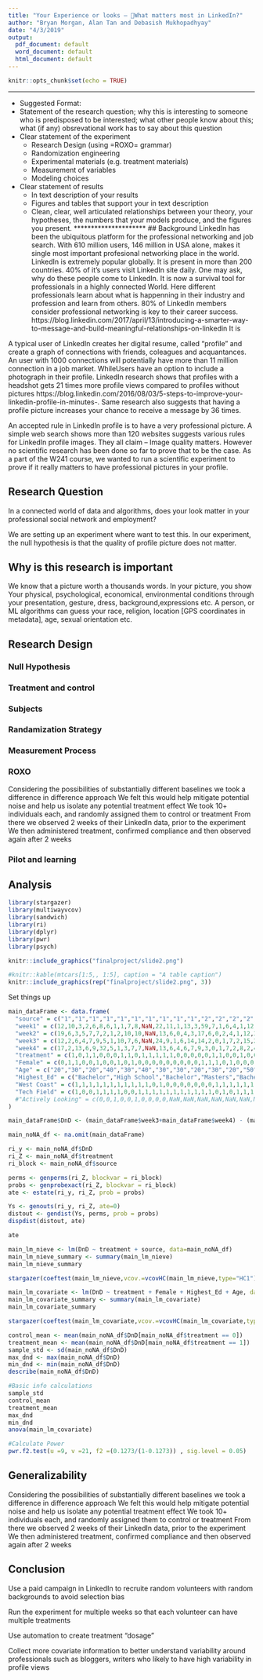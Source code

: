 ```yaml
---
title: "Your Experience or looks – What matters most in LinkedIn?"
author: "Bryan Morgan, Alan Tan and Debasish Mukhopadhyay"
date: "4/3/2019"
output:
  pdf_document: default
  word_document: default
  html_document: default
---
```


```r
knitr::opts_chunk$set(echo = TRUE)
```
**************
* Suggested Format: 
- Statement of the research question; why this is interesting to
  someone who is predisposed to be interested; what other people know
  about this; what (if any) obsrevational work has to say about this question
- Clear statement of the experiment
  - Research Design (using =ROXO= grammar)
  - Randomization engineering 
  - Experimental materials (e.g. treatment materials)
  - Measurement of variables
  - Modeling choices
- Clear statement of results
  - In text description of your results
  - Figures and tables that support your in text description
  - Clean, clear, well articulated relationships between your theory,
    your hypotheses, the numbers that your models produce, and the
    figures you present. 
*********************
## Background
LinkedIn has been the ubiquitous platform for the professional networking and job search. With 610 million users, 146 million in USA alone, makes it single most important profesional networking place in the world. LinkedIn is extremely popular globally. It is present in more than 200 countries. 40% of it's users visit LinkedIn site daily. One may ask, why do these people come to LinkedIn. It is now a survival tool for professionals in a highly connected World. Here different professionals learn about what is happenning in their industry and profession and learn from others. 80% of LinkedIn members consider professional networking is key to their career success. https://blog.linkedin.com/2017/april/13/introducing-a-smarter-way-to-message-and-build-meaningful-relationships-on-linkedin It is 

A typical user of LinkedIn creates her digital resume, called "profile" and create a graph of connections with friends, coleagues and acquantances. An user with 1000 connections will potentially have more than 11 million connection in a job market. WhileUsers have an option to include a photograph in their profile. LinkedIn research shows that profiles with a headshot gets 21 times more profile views compared to profiles without pictures https://blog.linkedin.com/2016/08/03/5-steps-to-improve-your-linkedin-profile-in-minutes-. Same research also suggests that having a profile picture increases your chance to receive a message by 36 times. 

An accepted rule in LinkedIn profile is to have a very professional picture. A simple web search shows more than 120 websites suggests various rules for LinkedIn profile images. They all claim – Image quality matters. However no scientific research has been done so far to prove that to be the case. As a part of the W241 course, we wanted to run a scientific experiment to prove if it really matters to have professional pictures in your profile.

## Research Question
In a connected world of data and algorithms, does your look matter in your professional social network and employment?

We are setting up an experiment where want to test this. In our experiment, the null hypothesis is that the quality of profile picture does not matter. 

## Why is this research is important
We know that a picture worth a thousands words. In your picture, you show Your physical, psychological, economical, environmental conditions through your presentation, gesture, dress, background,expressions etc. A person, or ML algorithms can guess your race, religion, location [GPS coordinates in metadata], age, sexual orientation etc. 

## Research Design

### Null Hypothesis

### Treatment and control

### Subjects 

### Randamization Strategy

### Measurement Process

### ROXO 
Considering the possibilities of substantially different baselines we took a difference in difference approach
We felt this would help mitigate potential noise and help us isolate any potential treatment effect
We took 10+ individuals each, and randomly assigned them to control or treatment
From there we observed 2 weeks of their LinkedIn data, prior to the experiment
We then administered treatment, confirmed compliance and then observed again after 2 weeks

### Pilot and learning

## Analysis 




```r
library(stargazer)
library(multiwayvcov)  
library(sandwich)
library(ri)
library(dplyr)
library(pwr)
library(psych)
```
```r
knitr::include_graphics("finalproject/slide2.png")
```
```r
#knitr::kable(mtcars[1:5,, 1:5], caption = "A table caption")
knitr::include_graphics(rep("finalproject/slide2.png", 3))
```
Set things up

```r
main_dataFrame <- data.frame(
  "source" = c("1","1","1","1","1","1","1","1","1","1","2","2","2","2","2","2","2","2","2","2","3","3","3","3","3","3","3","3","3","3","3","3"),
  "week1" = c(12,10,3,2,6,8,6,1,1,7,8,NaN,22,11,1,13,3,59,7,1,6,4,1,12,3,31,20,6,3,15,3,2),
  "week2" = c(19,6,3,5,7,7,2,1,2,10,10,NaN,13,6,0,4,3,17,6,0,2,4,1,12,3,31,20,6,3,15,3,2),
  "week3" = c(12,2,6,4,7,9,5,1,10,7,6,NaN,24,9,1,6,14,14,2,0,1,7,2,15,2,27,16,5,4,9,2,2),
  "week4" = c(17,2,13,6,9,32,5,1,3,7,7,NaN,13,6,4,6,7,9,3,0,1,7,2,8,2,4,10,4,3,9,1,2),
  "treatment" = c(1,0,1,1,0,0,0,1,1,0,1,1,1,1,1,0,0,0,0,0,1,1,0,0,1,0,0,1,1,0,1,0),
  "Female" = c(0,1,1,0,0,1,0,0,1,0,1,0,0,0,0,0,0,0,0,0,1,1,1,0,1,0,0,0,0,0,0,1),
  "Age" = c("20","30","20","40","30","40","30","30","20","30","20","50","40","40","30","40","20","40","50","30","40","60","50","40","40","40","40","30","40","50","40","20"),
  "Highest_Ed" = c("Bachelor","High School","Bachelor","Masters","Bachelor","Bachelor","Masters","Bachelor","Bachelor","Bachelor","Masters","Bachelor","Bachelor","Masters","Bachelor","Bachelor","Bachelor","Masters","Masters","Bachelor","Masters","PhD","PhD","Masters","Masters","PhD","Masters","Bachelor","PhD","Masters","Masters","PhD"),
  "West Coast" = c(1,1,1,1,1,1,1,1,1,1,1,0,1,0,0,0,0,0,0,0,1,1,1,1,1,1,1,1,0,1,1,1),
  "Tech Field" = c(1,0,0,1,1,1,1,0,0,1,1,1,1,1,1,1,1,1,1,1,0,1,0,1,1,1,1,1,0,1,1,1)
  #"Actively Looking" = c(0,0,1,0,0,1,0,0,0,0,NaN,NaN,NaN,NaN,NaN,NaN,NaN,NaN,NaN,NaN,0,1,0,1,1,1,1,1,0,0,0,0)
)

main_dataFrame$DnD <- (main_dataFrame$week3+main_dataFrame$week4) - (main_dataFrame$week1+main_dataFrame$week2)
```

```r
main_noNA_df <- na.omit(main_dataFrame)
```


```r
ri_y <- main_noNA_df$DnD
ri_Z <- main_noNA_df$treatment
ri_block <- main_noNA_df$source

perms <- genperms(ri_Z, blockvar = ri_block)
probs <- genprobexact(ri_Z, blockvar = ri_block)
ate <- estate(ri_y, ri_Z, prob = probs)

Ys <- genouts(ri_y, ri_Z, ate=0)
distout <- gendist(Ys, perms, prob = probs)
dispdist(distout, ate)
```

```r
ate
```



```r
main_lm_nieve <- lm(DnD ~ treatment + source, data=main_noNA_df)
main_lm_nieve_summary <- summary(main_lm_nieve)
main_lm_nieve_summary
```

```r
stargazer(coeftest(main_lm_nieve,vcov.=vcovHC(main_lm_nieve,type="HC1")), type = "text")
```


```r
main_lm_covariate <- lm(DnD ~ treatment + Female + Highest_Ed + Age, data=main_noNA_df)
main_lm_covariate_summary <- summary(main_lm_covariate)
main_lm_covariate_summary
```

```r
stargazer(coeftest(main_lm_covariate,vcov.=vcovHC(main_lm_covariate,type="HC1")), type = "text")
```

```r
control_mean <- mean(main_noNA_df$DnD[main_noNA_df$treatment == 0])
treatment_mean <- mean(main_noNA_df$DnD[main_noNA_df$treatment == 1])
sample_std <- sd(main_noNA_df$DnD)
max_dnd <- max(main_noNA_df$DnD)
min_dnd <- min(main_noNA_df$DnD)
describe(main_noNA_df$DnD)

#Basic info calculations
sample_std
control_mean
treatment_mean
max_dnd
min_dnd
anova(main_lm_covariate)
```

```r
#Calculate Power
pwr.f2.test(u =9, v =21, f2 =(0.1273/(1-0.1273)) , sig.level = 0.05)
```

## Generalizability
Considering the possibilities of substantially different baselines we took a difference in difference approach
We felt this would help mitigate potential noise and help us isolate any potential treatment effect
We took 10+ individuals each, and randomly assigned them to control or treatment
From there we observed 2 weeks of their LinkedIn data, prior to the experiment
We then administered treatment, confirmed compliance and then observed again after 2 weeks

## Conclusion
Use a paid campaign in LinkedIn to recruite random volunteers with random backgrounds to avoid selection bias

Run the experiment for multiple weeks so that each volunteer can have multiple treatments 

Use automation to create treatment "dosage"

Collect more covariate  information to better understand variability around professionals such as bloggers, writers who likely to have high variability in profile views



